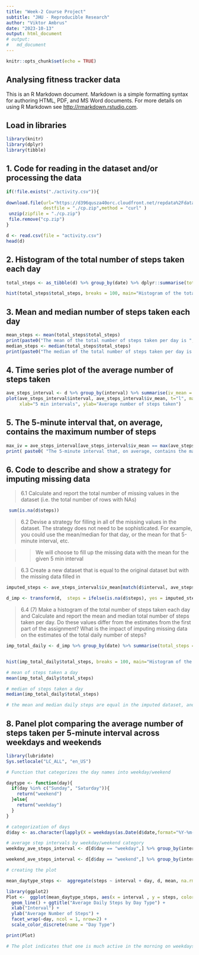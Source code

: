 ---
title: "Week-2 Course Project"
subtitle: "JHU - Reproducible Research"
author: "Viktor Ambrus"
date: "2023-10-13"
output: html_document
# output:
#   md_document
---

```{r setup, include=FALSE, cache = TRUE}
knitr::opts_chunk$set(echo = TRUE)
```

## Analysing fitness tracker data

This is an R Markdown document. Markdown is a simple formatting syntax for authoring HTML, PDF, and MS Word documents. For more details on using R Markdown see <http://rmarkdown.rstudio.com>.


## Load in libraries

```{r}
library(knitr)
library(dplyr)
library(tibble)

```
## 1. Code for reading in the dataset and/or processing the data

```{r}

if(!file.exists("./activity.csv")){
  
download.file(url="https://d396qusza40orc.cloudfront.net/repdata%2Fdata%2Factivity.zip",
              destfile = "./cp.zip",method = "curl" )
 unzip(zipfile = "./cp.zip")
 file.remove("cp.zip")
}

d <- read.csv(file = "activity.csv")
head(d)
```


## 2. Histogram of the total number of steps taken each day

```{r}

total_steps <- as_tibble(d) %>% group_by(date) %>% dplyr::summarise(total_steps = sum(steps, na.rm=T)) 

hist(total_steps$total_steps, breaks = 100, main="Histogram of the total number of steps\n taken each day", xlab="Total steps a day", ylab="Frequency/Days")
```

## 3. Mean and median number of steps taken each day
```{r}
mean_steps <- mean(total_steps$total_steps)
print(paste0("The mean of the total number of steps taken per day is ", round(mean_steps,digits = 2) ))
median_steps <- median(total_steps$total_steps)
print(paste0("The median of the total number of steps taken per day is ", median_steps ))
```
## 4. Time series plot of the average number of steps taken

```{r}

ave_steps_interval <- d %>% group_by(interval) %>% summarise(iv_mean = mean(steps, na.rm = T))
plot(ave_steps_interval$interval, ave_steps_interval$iv_mean, t="l", main="Time series plot",
     xlab="5 min intervals", ylab="Average number of steps taken")
```

## 5. The 5-minute interval that, on average, contains the maximum number of steps
```{r}
max_iv = ave_steps_interval[ave_steps_interval$iv_mean == max(ave_steps_interval$iv_mean),] 
print( paste0( "The 5-minute interval that, on average, contains the maximum number of steps (",round(max_iv$iv_mean, digits = 2) ,") : ", as.character(max_iv$interval)))

```

## 6. Code to describe and show a strategy for imputing missing data

>6.1 Calculate and report the total number of missing values in the dataset (i.e. the total number of rows with NAs)

```{r}
 sum(is.na(d$steps))

```
>6.2 Devise a strategy for filling in all of the missing values in the dataset. The strategy does not need to be sophisticated. For example, you could use the mean/median for that day, or the mean for that 5-minute interval, etc.

>> We will choose to fill up the missing data with the mean for the given 5 min interval

>6.3 Create a new dataset that is equal to the original dataset but with the missing data filled in

```{r}

imputed_steps <- ave_steps_interval$iv_mean[match(d$interval, ave_steps_interval$interval)]

d_imp <- transform(d,  steps = ifelse(is.na(d$steps), yes = imputed_steps, no = d$steps))

```
>6.4 (7) Make a histogram of the total number of steps taken each day and Calculate and report the mean and median total number of steps taken per day. Do these values differ from the estimates from the first part of the assignment? What is the impact of imputing missing data on the estimates of the total daily number of steps?


```{r}
imp_total_daily <- d_imp %>% group_by(date) %>% summarise(total_steps = sum(steps))


hist(imp_total_daily$total_steps, breaks = 100, main="Histogram of the total number of steps\n taken each day", xlab="Total steps a day", ylab="Frequency/Days")

# mean of steps taken a day
mean(imp_total_daily$total_steps)

# median of steps taken a day
median(imp_total_daily$total_steps)

# the mean and median daily steps are equal in the imputed dataset, and higher than the original one

```

## 8. Panel plot comparing the average number of steps taken per 5-minute interval across weekdays and weekends

```{r}
library(lubridate)
Sys.setlocale("LC_ALL", "en_US")

# Function that categorizes the day names into weekday/weekend

daytype <- function(day){
  if(day %in% c("Sunday", "Saturday")){
    return("weekend")
  }else{
    return("weekday")
  }
}

# categorization of days
d$day <- as.character(lapply(X = weekdays(as.Date(d$date,format="%Y-%m-%d")),daytype))

# average step intervals by weekday/weekend category
weekday_ave_steps_interval <- d[d$day == "weekday",] %>% group_by(interval) %>% summarise(iv_mean = mean(steps, na.rm = T))

weekend_ave_steps_interval <- d[d$day == "weekend",] %>% group_by(interval) %>% summarise(iv_mean = mean(steps, na.rm = T))

# creating the plot

mean_daytype_steps <-  aggregate(steps ~ interval + day, d, mean, na.rm = TRUE)

library(ggplot2)
Plot <-  ggplot(mean_daytype_steps, aes(x = interval , y = steps, color = day)) + 
  geom_line() + ggtitle("Average Daily Steps by Day Type") + 
  xlab("Interval") + 
  ylab("Average Number of Steps") +
  facet_wrap(~day, ncol = 1, nrow=2) +
  scale_color_discrete(name = "Day Type")

print(Plot) 

# The plot indicates that one is much active in the morning on weekdays, and stays active around the day on weekends

```


```{r}
```


```{r}
```

